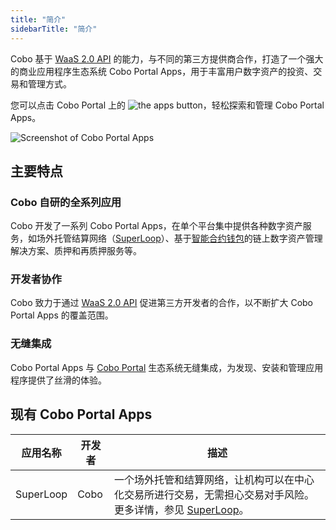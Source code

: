 ```yaml
---
title: "简介"
sidebarTitle: "简介"
---
```

Cobo 基于 [WaaS 2.0 API](https://www.cobo.com/developers/v2/guides/overview/introduction) 的能力，与不同的第三方提供商合作，打造了一个强大的商业应用程序生态系统 Cobo Portal Apps，用于丰富用户数字资产的投资、交易和管理方式。 

您可以点击 Cobo Portal 上的 <img src="/cn/images/portal-apps/icon-apps.svg" className="icon" alt="the apps button"></img>，轻松探索和管理 Cobo Portal Apps。

<img src="/cn/images/portal-apps/apps-overview.png" className="screenshot_full_screen" alt="Screenshot of Cobo Portal Apps" />

## 主要特点

### Cobo 自研的全系列应用

Cobo 开发了一系列 Cobo Portal Apps，在单个平台集中提供各种数字资产服务，如场外托管结算网络（<a href="https://www.cobo.com/products/superloop">SuperLoop</a>）、基于[智能合约钱包](/cn/portal/smart-contract-wallets)的链上数字资产管理解决方案、质押和再质押服务等。

### 开发者协作

Cobo 致力于通过 [WaaS 2.0 API](https://www.cobo.com/developers/v2/guides/overview/introduction) 促进第三方开发者的合作，以不断扩大 Cobo Portal Apps 的覆盖范围。

### 无缝集成

Cobo Portal Apps 与 [Cobo Portal](/cn/portal/introduction) 生态系统无缝集成，为发现、安装和管理应用程序提供了丝滑的体验。

## 现有 Cobo Portal Apps

| 应用名称  | 开发者 | 描述                                                         |
| --------- | ------ | ------------------------------------------------------------ |
| SuperLoop | Cobo   | 一个场外托管和结算网络，让机构可以在中心化交易所进行交易，无需担心交易对手风险。更多详情，参见 [SuperLoop](https://www.cobo.com/products/superloop)。 |

